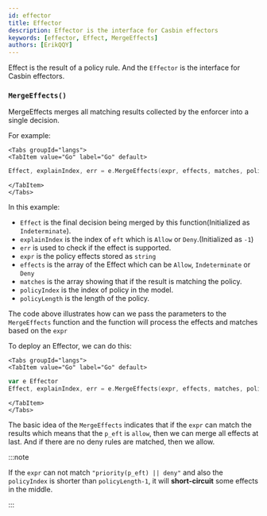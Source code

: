 ```yaml
---
id: effector
title: Effector
description: Effector is the interface for Casbin effectors
keywords: [effector, Effect, MergeEffects]
authors: [ErikQQY]
---
```




Effect is the result of a policy rule. And the ```Effector``` is the interface for Casbin effectors.

### `MergeEffects()`

MergeEffects merges all matching results collected by the enforcer into a single decision.

For example:

```mdx-code-block
<Tabs groupId="langs">
<TabItem value="Go" label="Go" default>
```

```go
Effect, explainIndex, err = e.MergeEffects(expr, effects, matches, policyIndex, policyLength)
```

```mdx-code-block
</TabItem>
</Tabs>
```

In this example:  

* ```Effect``` is the final decision being merged by this function(Initialized as ```Indeterminate```).
* ```explainIndex``` is the index of ```eft``` which is ```Allow``` or ```Deny```.(Initialized as ```-1```)
* ```err``` is used to check if the effect is supported.
* ```expr``` is the policy effects stored as ```string```
* ```effects``` is the array of the Effect which can be ```Allow```, ```Indeterminate``` or ```Deny```
* ```matches``` is the array showing that if the result is matching the policy.
* ```policyIndex``` is the index of policy in the model.
* ```policyLength``` is the length of the policy.

The code above illustrates how can we pass the parameters to the `MergeEffects` function and the function will process the effects and matches based on the ```expr```  

To deploy an Effector, we can do this:

```mdx-code-block
<Tabs groupId="langs">
<TabItem value="Go" label="Go" default>
```

```go
var e Effector
Effect, explainIndex, err = e.MergeEffects(expr, effects, matches, policyIndex, policyLength)
```

```mdx-code-block
</TabItem>
</Tabs>
```

The basic idea of the ```MergeEffects``` indicates that if the ```expr``` can match the results which means that the ```p_eft``` is ```allow```, then we can merge all effects at last. And if there are no deny rules are matched, then we allow.

:::note

If the ```expr``` can not match ```"priority(p_eft) || deny"``` and also the ```policyIndex``` is shorter than ```policyLength-1```, it will **short-circuit** some effects in the middle.

:::
